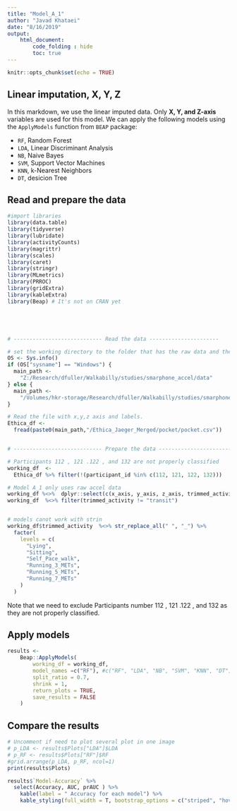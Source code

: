 ```yaml
---
title: "Model_A_1"
author: "Javad Khataei"
date: "8/16/2019"
output:
    html_document:
        code_folding : hide
        toc: true
---
```


```r
knitr::opts_chunk$set(echo = TRUE)
```

## Linear imputation, X, Y, Z

In this markdown, we use the linear imputed data. Only **X, Y, and Z-axis** variables are used for this model. We can apply the following models using the `ApplyModels` function from `BEAP` package:

- `RF`, Random Forest
- `LDA`, Linear Discriminant Analysis
- `NB`, Naive Bayes
- `SVM`, Support Vector Machines
- `KNN`, k-Nearest Neighbors
- `DT`, desicion Tree

 
## Read and prepare the data
```r

#import libraries
library(data.table)
library(tidyverse)
library(lubridate)
library(activityCounts)
library(magrittr)
library(scales)
library(caret)
library(stringr)
library(MLmetrics)
library(PRROC)
library(gridExtra)
library(kableExtra)
library(Beap) # It's not on CRAN yet





# ---------------------------- Read the data ----------------------

# set the working directory to the folder that has the raw data and the intervals file
OS <- Sys.info()
if (OS["sysname"] == "Windows") {
  main_path <-
    "Z:/Research/dfuller/Walkabilly/studies/smarphone_accel/data"
} else {
  main_path <-
    "/Volumes/hkr-storage/Research/dfuller/Walkabilly/studies/smarphone_accel/data"
}

# Read the file with x,y,z axis and labels.
Ethica_df <-
  fread(paste0(main_path,"/Ethica_Jaeger_Merged/pocket/pocket.csv"))


# ---------------------------- Prepare the data ----------------------------

# Participants 112 , 121 .122 , and 132 are not properly classified
working_df  <-
  Ethica_df %>% filter(!(participant_id %in% c(112, 121, 122, 132)))

# Model A_1 only uses raw accel data
working_df %<>%  dplyr::select(c(x_axis, y_axis, z_axis, trimmed_activity))
working_df  %<>% filter(trimmed_activity != "transit")


# models canot work with strin
working_df$trimmed_activity  %<>% str_replace_all(" ", "_") %>%
  factor(
    levels = c(
      "Lying",
      "Sitting",
      "Self_Pace_walk",
      "Running_3_METs",
      "Running_5_METs",
      "Running_7_METs"
    )
  )


```

Note that we need to exclude Participants number 112 , 121 .122 , and 132 as they are not properly classified. 

## Apply models
```r
results <-
    Beap::ApplyModels(
        working_df = working_df,
        model_names =c("RF"), #c("RF", "LDA", "NB", "SVM", "KNN", "DT")
        split_ratio = 0.7,
        shrink = 1,
        return_plots = TRUE,
        save_results = FALSE
    )
```





## Compare the results



```r
# Uncomment if need to plot several plot in one image
# p_LDA <- results$Plots["LDA"]$LDA
# p_RF <- results$Plots["RF"]$RF
#grid.arrange(p_LDA, p_RF, ncol=1)
print(results$Plots)

results$`Model-Accuracy` %>%  
  select(Accuracy, AUC, prAUC ) %>% 
    kable(label = " Accuracy for each model") %>%
    kable_styling(full_width = T, bootstrap_options = c("striped", "hover"))
    

```

```r


```

